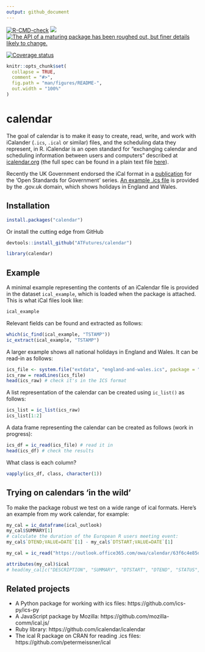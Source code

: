 ```yaml
---
output: github_document
---
```


  <!-- badges: start -->
  [![R-CMD-check](https://github.com/ATFutures/calendar/workflows/R-CMD-check/badge.svg)](https://github.com/ATFutures/calendar/actions)
[![](http://www.r-pkg.org/badges/version/calendar)](https://www.r-pkg.org:443/pkg/calendar)
[![The API of a maturing package has been roughed out, but finer details likely to change.](https://img.shields.io/badge/lifecycle-maturing-blue.svg)](https://lifecycle.r-lib.org/articles/stages.html)

[![Coverage status](https://codecov.io/gh/ATFutures/calendar/branch/master/graph/badge.svg)](https://codecov.io/github/ATFutures/calendar?branch=master)
<!-- README.md is generated from README.Rmd. Please edit that file -->
<!-- badges: end -->

```r
knitr::opts_chunk$set(
  collapse = TRUE,
  comment = "#>",
  fig.path = "man/figures/README-",
  out.width = "100%"
)
```

# calendar

The goal of calendar is to make it easy to create, read, write, and work with iCalander (`.ics`, `.ical` or similar) files, and the scheduling data they represent, in R.
iCalendar is an open standard for
"exchanging calendar and scheduling information between users and computers"
described at [icalendar.org](https://icalendar.org/) (the full spec can be found in a 
plain text file [here](https://tools.ietf.org/rfc/rfc5545.txt)).

Recently the UK Government endorsed the iCal format in a [publication](https://www.gov.uk/government/publications/open-standards-for-government/exchange-of-calendar-events) for the 'Open Standards for Government' series.
[An example .ics file](https://www.gov.uk/bank-holidays/england-and-wales.ics) is provided by the .gov.uk domain, which shows holidays in England and Wales.

## Installation
```r
install.packages("calendar")
```

Or install the cutting edge from GitHub
```r
devtools::install_github("ATFutures/calendar")
```

```r
library(calendar)
```

<!-- You can install the released version of calendar from [CRAN](https://CRAN.R-project.org) with: -->

<!-- ``` r -->
<!-- install.packages("calendar") -->
<!-- ``` -->

## Example

A minimal example representing the contents of an iCalendar file is provided in the dataset `ical_example`, which is loaded when the package is attached.
This is what iCal files look like:

```r
ical_example
```

Relevant fields can be found and extracted as follows:

```r
which(ic_find(ical_example, "TSTAMP"))
ic_extract(ical_example, "TSTAMP")
```

A larger example shows all national holidays in England and Wales.
It can be read-in as follows:

```r
ics_file <- system.file("extdata", "england-and-wales.ics", package = "calendar")
ics_raw = readLines(ics_file) 
head(ics_raw) # check it's in the ICS format
```

A list representation of the calendar can be created using `ic_list()` as follows:

```r
ics_list = ic_list(ics_raw)
ics_list[1:2]
```

A data frame representing the calendar can be created as follows (work in progress):

```r
ics_df = ic_read(ics_file) # read it in
head(ics_df) # check the results
```

What class is each column?

```r
vapply(ics_df, class, character(1))
```

## Trying on calendars 'in the wild'

To make the package robust we test on a wide range of ical formats.
Here's an example from my work calendar, for example:

```r
my_cal = ic_dataframe(ical_outlook)
my_cal$SUMMARY[1]
# calculate the duration of the European R users meeting event:
my_cal$`DTEND;VALUE=DATE`[1] - my_cal$`DTSTART;VALUE=DATE`[1]
```

<!-- An example from the wild: -->

```r
my_cal = ic_read("https://outlook.office365.com/owa/calendar/63f6c4e85d124df6a20656ade8e71faa@leeds.ac.uk/32e1cb4137f4414b8d7644453ec4b10414316826143036893453/calendar.ics")

attributes(my_cal)$ical
# head(my_cal[c("DESCRIPTION", "SUMMARY", "DTSTART", "DTEND", "STATUS", "SEQUENCE", "LOCATION")])
```

## Related projects

- A Python package for working with ics files: https://github.com/ics-py/ics-py
- A JavaScript package by Mozilla: https://github.com/mozilla-comm/ical.js/
- Ruby library: https://github.com/icalendar/icalendar
- The ical R package on CRAN for reading .ics files: https://github.com/petermeissner/ical
